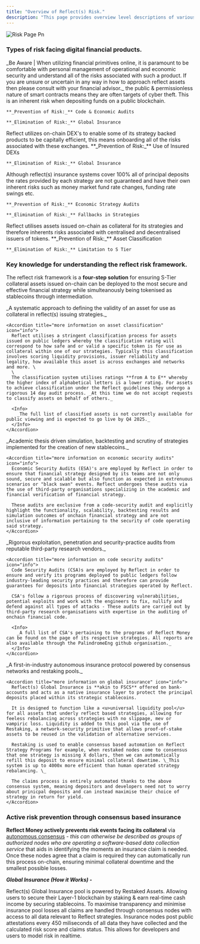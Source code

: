 ```yaml
---
title: "Overview of Reflect(s) Risk."
description: "This page provides overview level descriptions of various forms of risk and methods of dealing with this within the reflect.money ecosystem. "
---
```


![Risk Page Pn](https://github.com/palindrome-eng/docs/blob/main/images/docs-risk-image.png?raw=true)

### Types of risk facing digital financial products.

<Info>
  _Be Aware | When utilizing financial primitives online, it is paramount to be comfortable with personal management of operational and economic security and understand all of the risks associated with such a product. If you are unsure or uncertain in any way in how to approach reflect assets then please consult with your financial advisor._
</Info>

<CardGroup cols="2">
  <Card title="Smart Contract Risk" icon="file-code" color="#00ff00" img="/images/docs-bar.png">
    the public & permissionless nature of smart contracts means they are often targets of cyber theft. This is an inherent risk when depositing funds on a public blockchain.

    **_Prevention of Risk:_** Code & Economic Audits

    **_Elimination of Risk:_** Global Insurance
  </Card>
  <Card title="Exchange Risk" icon="shuffle" color="#00ff00" img="/images/docs-bar.png">
    Reflect utilizes on-chain DEX's to enable some of its strategy backed products to be capitally efficient, this means onboarding all of the risks associated with these exchanges.
    **_Prevention of Risk:_** Use of Insured DEXs

    **_Elimination of Risk:_** Global Insurance
  </Card>
  <Card title="Interest Rate Risk" icon="percent" color="#00ff00" img="/images/docs-bar.png">
    Although reflect(s) insurance systems cover 100% all of principal deposits the rates provided by each strategy are not guaranteed and have their own inherent risks such as money market fund rate changes, funding rate swings etc.

    **_Prevention of Risk:_** Economic Strategy Audits

    **_Elimination of Risk:_** Fallbacks in Strategies
  </Card>
  <Card title="Collateral Risk" icon="sack-dollar" color="#00ff00" img="/images/docs-bar.png">
    Reflect utilises assets issued on-chain as collateral for its strategies and therefore inherents risks associated with centralised and decentralised issuers of tokens.
    **_Prevention of Risk:_** Asset Classification

    **_Elimination of Risk:_** Limitation to S Tier
  </Card>
</CardGroup>

### Key knowledge for understanding the reflect risk framework.

The reflect risk framework is a **four-step solution** for ensuring S-Tier collateral assets issued on-chain can be deployed to the most secure and effective financial strategy while simulteanously being tokenised as stablecoins through intermediation.

<Steps>
  <Step title="Asset Classification" icon="money-check" iconType="regular" titleSize="p">
    _A systematic approach to defining the validity of an asset for use as collateral in reflect(s) issuing strategies._

    <Accordion title="more information on asset classification" icon="info">
      Reflect utilises a stringent classification process for assets issued on public ledgers whereby the classification rating will correspond to how safe and or valid a specific token is for use as collateral within one of our strategies. Typically this classification involves scoring liquidity provisions, issuer reliability and legality, how available this asset is across exchanges and networks and more. \
      \
      The classification system utilises ratings **from A to E** whereby the higher index of alphabetical letters is a lower rating. For assets to achieve classification under the Reflect guidelines they undergo a rigorous 14 day audit process. _At this time we do not accept requests to classify assets on behalf of others._

      <Info>
        _The full list of classified assets is not currently available for public viewing and is expected to go live by Q4 2025._
      </Info>
    </Accordion>
  </Step>
  <Step title="Economic Security Audits (ESA)" icon="shield">
    _Academic thesis driven simulation, backtesting and scrutiny of strategies implemented for the creation of new stablecoins._

    <Accordion title="more information on economic security audits" icon="info">
      Economic Security Audits (ESA)'s are employed by Reflect in order to ensure that financial strategy designed by its teams are not only sound, secure and scalable but also function as expected in extrenuous scenarios or "black swan" events. Reflect undergoes these audits via the use of third-party organisations specializing in the academic and financial verification of financial strategy.

      These audits are exclusive from a code-security audit and explicitly highlight the functionality, scalability, backtesting results and simulation outcomes of onchain financial strategy and are not inclusive of information pertaining to the security of code operating said strategy.
    </Accordion>
  </Step>
  <Step title="Code Security Audits (CSA)" icon="gear">
    _Rigorous exploitation, penetration and security-practice audits from reputable third-party research vendors._

    <Accordion title="more information on code security audits" icon="info">
      Code Security Audits (CSA)s are employed by Reflect in order to ensure and verify its programs deployed to public ledgers follow industry-leading security practices and therefore can provide guarantees for deposits into financial strategies operated by Reflect.

      CSA's follow a rigorous process of discovering vulnerabilities, potential exploits and work with the engineers to fix, nullify and defend against all types of attacks - These audits are carried out by third-party research organisations with expertise in the auditing of onchain financial code.

      <Info>
        _A full list of CSA's pertaining to the programs of Reflect Money can be found on the page of its respective strategies. All reports are also available through the PalindromeEng github organisation._
      </Info>
    </Accordion>
  </Step>
  <Step title="Global Insurance" icon="globe">
    _A first-in-industry autonomous insurance protocol powered by consensus networks and restaking pools._

    <Accordion title="more information on global insurance" icon="info">
      Reflect(s) Global Insurance is **akin to FSCS** offered on bank-accounts and acts as a native insurance layer to protect the principal deposits placed within its strategic stablecoins.

      It is designed to function like a <u>universal liquidity pool</u> for all assets that underly reflect based strategies, allowing for feeless rebalancing across strategies with no slippage, mev or vampiric loss. Liquidity is added to this pool via the use of Restaking, a network-security primitive that allows proof-of-stake assets to be reused in the validation of alternative services.

      Restaking is used to enable consensus based automation on Reflect Strategy Programs for example, when restaked nodes come to consensus that one strategy is missing X dollars, then we can automatically refill this deposit to ensure minimal collateral downtime. \_This system is up to 4000x more efficient than human operated strategy rebalancing. \_

      The claims process is entirely automated thanks to the above consensus system, meaning depositors and developers need not to worry about prinicpal deposits and can instead maximise their choice of strategy in return for yield.
    </Accordion>
  </Step>
</Steps>

### Active risk prevention through consensus based insurance

**Reflect Money actively prevents risk events facing its collateral** via <u>autonomous consensus</u> - _this can otherwise be described as groups of authorized nodes who are operating a software-based data collection service_ that aids in identifying the moments an insurance claim is needed. Once these nodes agree that a claim is required they can automatically run this process on-chain, ensuring minimal collateral downtime and the smallest possible losses.

**_Global Insurance (How it Works) -_**

<CardGroup cols={1}>
  <Card title="Powered by Restaking" icon="spa" img="/images/docs-bar.png">
    Reflect(s) Global Insurance pool is powered by Restaked Assets. Allowing users to secure their Layer-1 blockchain by staking & earn real-time cash income by securing stablecoins.
  </Card>
  <Card title="Automated by Consensus" icon="gear" img="/images/docs-bar.png">
    To maximise transparency and minimise insurance pool losses all claims are handled through consensus nodes with access to all data relevant to Reflect strategies.
  </Card>
  <Card title="Attestations in Real Time" icon="clock" img="/images/docs-bar.png">
    Insurance nodes post public attestations every 450 miliseconds of all data they have collected and the calculated risk score and claims status. This allows for developers and users to model risk in realtime.
  </Card>
</CardGroup>